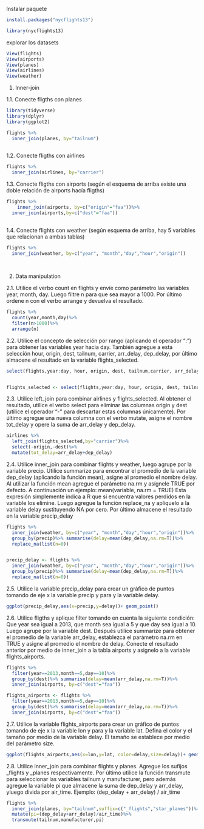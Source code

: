 

Instalar paquete

```{r}
install.packages("nycflights13")

library(nycflights13)
```

explorar los datasets

```{r}

View(flights)
View(airports)
View(planes)
View(airlines)
View(weather)

```

1. Inner-join

1.1. Conecte fligths con planes

```{r}
library(tidyverse)
library(dplyr)
library(ggplot2)

flights %>%
  inner_join(planes, by="tailnum")
  
```


1.2. Conecte fligths con airlines

```{r}
flights %>%
  inner_join(airlines, by="carrier")
```



1.3. Conecte fligths con airports (según el esquema de arriba existe una doble relación de
airports hacía fligths)

```{r}
flights %>%
    inner_join(airports, by=c("origin"="faa"))%>%
  inner_join(airports,by=c("dest"="faa"))
  
```



1.4. Conecte flights con weather (según esquema de arriba, hay 5 variables que relacionan
a ambas tablas)

```{r}
flights %>%
  inner_join(weather, by=c("year", "month","day","hour","origin"))
             
 
```


2. Data manipulation

2.1. Utilice el verbo count en flights y envíe como parámetro las variables year, month, day.
Luego filtre n para que sea mayor a 1000. Por último ordene n con el verbo arrange y
devuelva el resultado.

```{r}
flights %>%
  count(year,month,day)%>%
  filter(n>1000)%>%
  arrange(n)


```

2.2. Utilice el concepto de selección por rango (aplicando el operador “:”) para obtener las
variables year hacia day. También agregue a esta selección hour, origin, dest, tailnum,
carrier, arr_delay, dep_delay, por último almacene el resultado en la variable
flights_selected.


```{r}
select(flights,year:day, hour, origin, dest, tailnum,carrier, arr_delay, dep_delay)


flights_selected <- select(flights,year:day, hour, origin, dest, tailnum,carrier, arr_delay, dep_delay)

```

2.3. Utilice left_join para combinar airlines y flights_selected. Al obtener el resultado, utilice
el verbo select para eliminar las columnas origin y dest (utilice el operador “-” para
descartar estas columnas únicamente). Por último agregue una nueva columna con el
verbo mutate, asigne el nombre tot_delay y opere la suma de arr_delay y dep_delay.

```{r}
airlines %>%
  left_join(flights_selected,by="carrier")%>%
  select(-origin,-dest)%>%
  mutate(tot_delay=arr_delay+dep_delay)
```

2.4. Utilice inner_join para combinar flights y weather, luego agrupe por la variable precip.
Utilice summarize para encontrar el promedio de la variable dep_delay (aplicando la
función mean), asigne al promedio el nombre delay. Al utilizar la función mean
agregue el parámetro na.rm y asígnele TRUE por defecto. A continuación un ejemplo:
mean(variable, na.rm = TRUE)
Esta expresión simplemente indica a R que si encuentra valores perdidos en la
variable los elimine.
Luego agregue la función replace_na y aplíquelo a la variable delay sustituyendo NA
por cero. Por último almacene el resultado en la variable precip_delay

```{r}
flights %>%
  inner_join(weather, by=c("year", "month","day","hour","origin"))%>%
  group_by(precip)%>% summarise(delay=mean(dep_delay,na.rm=T))%>%
  replace_na(list(n=0))


precip_delay <- flights %>%
  inner_join(weather, by=c("year", "month","day","hour","origin"))%>%
  group_by(precip)%>% summarise(delay=mean(dep_delay,na.rm=T))%>%
  replace_na(list(n=0))
```

2.5. Utilice la variable precip_delay para crear un gráfico de puntos tomando de eje x la
variable precip y para y la variable delay.

```{r}
ggplot(precip_delay,aes(x=precip,y=delay))+ geom_point()
```

2.6. Utilice fligths y aplique filter tomando en cuenta la siguiente condición: Que year sea
igual a 2013, que month sea igual a 5 y que day sea igual a 10. Luego agrupe por la
variable dest. Después utilice summarize para obtener el promedio de la variable
arr_delay, establezca el parámetro na.rm en TRUE y asigne al promedio el nombre de
delay. Conecte el resultado anterior por medio de inner_join a la tabla airports y
asignelo a la variable flights_airports.

```{r}
flights %>%
  filter(year==2013,month==5,day==10)%>%
  group_by(dest)%>% summarise(delay=mean(arr_delay,na.rm=T))%>%
  inner_join(airports, by=c("dest"="faa"))

flights_airports <- flights %>%
  filter(year==2013,month==5,day==10)%>%
  group_by(dest)%>% summarise(delay=mean(arr_delay,na.rm=T))%>%
  inner_join(airports, by=c("dest"="faa"))
```

2.7. Utilice la variable flights_airports para crear un gráfico de puntos tomando de eje x la
variable lon y para y la variable lat. Defina el color y el tamaño por medio de la
variable delay. El tamaño se establece por medio del parámetro size.


```{r}
ggplot(flights_airports,aes(x=lon,y=lat, color=delay,size=delay))+ geom_point()
```


2.8. Utilice inner_join para combinar flights y planes. Agregue los sufijos _flights y _planes
respectivamente. Por último utilice la función transmute para seleccionar las variables
tailnum y manufacturer, pero además agregue la variable pi que almacene la suma de
dep_delay y arr_delay, yluego divida por air_time. Ejemplo:
(dep_delay + arr_delay) / air_time


```{r}

flights %>%
  inner_join(planes, by="tailnum",suffix=c("_flights","star_planes"))%>%
  mutate(pi=(dep_delay+arr_delay)/air_time)%>%
  transmute(tailnum,manufacturer,pi)
  

```

